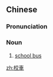 {{also|校车}}
==Chinese==
{{zh-forms|s=校车}}

===Pronunciation===
{{zh-pron
|m=xiàochē
|c=haau6 ce1
|mn=hāu-chhia
|cat=n
}}

===Noun===
{{zh-noun}}

# [[school bus]] {{zh-mw|輛}}

{{zh-cat|Vehicles|Education}}

[[zh:校車]]